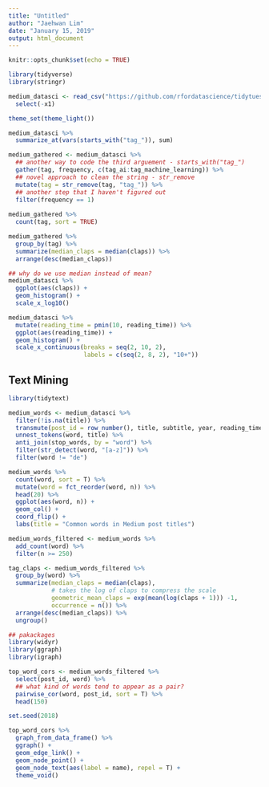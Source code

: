```yaml
---
title: "Untitled"
author: "Jaehwan Lim"
date: "January 15, 2019"
output: html_document
---
```


```r
knitr::opts_chunk$set(echo = TRUE)
```

```r
library(tidyverse)
library(stringr)

medium_datasci <- read_csv("https://github.com/rfordatascience/tidytuesday/blob/master/data/2018/2018-12-04/medium_datasci.csv?raw=true") %>% 
  select(-x1)

theme_set(theme_light())
```

```r
medium_datasci %>% 
  summarize_at(vars(starts_with("tag_")), sum)

medium_gathered <- medium_datasci %>% 
  ## another way to code the third arguement - starts_with("tag_")
  gather(tag, frequency, c(tag_ai:tag_machine_learning)) %>% 
  ## novel approach to clean the string - str_remove
  mutate(tag = str_remove(tag, "tag_")) %>% 
  ## another step that I haven't figured out
  filter(frequency == 1)
  
medium_gathered %>% 
  count(tag, sort = TRUE)

medium_gathered %>% 
  group_by(tag) %>% 
  summarize(median_claps = median(claps)) %>% 
  arrange(desc(median_claps))

## why do we use median instead of mean?
medium_datasci %>% 
  ggplot(aes(claps)) + 
  geom_histogram() + 
  scale_x_log10()

medium_datasci %>% 
  mutate(reading_time = pmin(10, reading_time)) %>% 
  ggplot(aes(reading_time)) + 
  geom_histogram() + 
  scale_x_continuous(breaks = seq(2, 10, 2), 
                     labels = c(seq(2, 8, 2), "10+"))


```
## Text Mining

```r
library(tidytext)

medium_words <- medium_datasci %>% 
  filter(!is.na(title)) %>% 
  transmute(post_id = row_number(), title, subtitle, year, reading_time, claps) %>% 
  unnest_tokens(word, title) %>% 
  anti_join(stop_words, by = "word") %>% 
  filter(str_detect(word, "[a-z]")) %>% 
  filter(word != "de") 

medium_words %>% 
  count(word, sort = T) %>% 
  mutate(word = fct_reorder(word, n)) %>%
  head(20) %>% 
  ggplot(aes(word, n)) +
  geom_col() + 
  coord_flip() + 
  labs(title = "Common words in Medium post titles")

```

```r
medium_words_filtered <- medium_words %>% 
  add_count(word) %>% 
  filter(n >= 250)

tag_claps <- medium_words_filtered %>% 
  group_by(word) %>% 
  summarize(median_claps = median(claps), 
            # takes the log of claps to compress the scale
            geometric_mean_claps = exp(mean(log(claps + 1))) -1, 
            occurrence = n()) %>%
  arrange(desc(median_claps)) %>% 
  ungroup()

## pakackages
library(widyr)
library(ggraph)
library(igraph)

top_word_cors <- medium_words_filtered %>% 
  select(post_id, word) %>%
  ## what kind of words tend to appear as a pair?
  pairwise_cor(word, post_id, sort = T) %>% 
  head(150)

set.seed(2018)

top_word_cors %>%
  graph_from_data_frame() %>% 
  ggraph() + 
  geom_edge_link() + 
  geom_node_point() +
  geom_node_text(aes(label = name), repel = T) + 
  theme_void()

  
  
```


